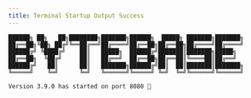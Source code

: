 ```yaml
---
title: Terminal Startup Output Success
---
```


```text
██████╗ ██╗   ██╗████████╗███████╗██████╗  █████╗ ███████╗███████╗
██╔══██╗╚██╗ ██╔╝╚══██╔══╝██╔════╝██╔══██╗██╔══██╗██╔════╝██╔════╝
██████╔╝ ╚████╔╝    ██║   █████╗  ██████╔╝███████║███████╗█████╗
██╔══██╗  ╚██╔╝     ██║   ██╔══╝  ██╔══██╗██╔══██║╚════██║██╔══╝
██████╔╝   ██║      ██║   ███████╗██████╔╝██║  ██║███████║███████╗
╚═════╝    ╚═╝      ╚═╝   ╚══════╝╚═════╝ ╚═╝  ╚═╝╚══════╝╚══════╝

Version 3.9.0 has started on port 8080 🚀

```

